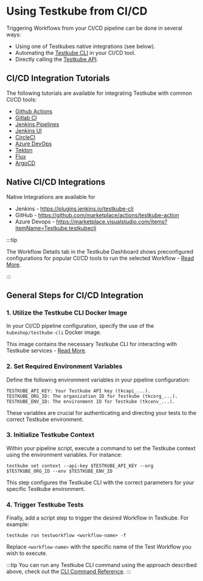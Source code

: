 
# Using Testkube from CI/CD

Triggering Workflows from your CI/CD pipeline can be done in several ways:
- Using one of Testkubes native integrations (see below).
- Automating the [Testkube CLI](/articles/cli) in your CI/CD tool.
- Directly calling the [Testkube API](/openapi/overview).

## CI/CD Integration Tutorials

The following tutorials are available for integrating Testkube with common CI/CD tools:

- [Github Actions](./github-actions.mdx)
- [Gitlab CI](./gitlab.mdx)
- [Jenkins Pipelines](./jenkins.mdx)
- [Jenkins UI](./jenkins-ui.mdx)
- [CircleCI](./circleci.mdx)
- [Azure DevOps](./azure.mdx)
- [Tekton](/articles/tekton)
- [Flux](./flux-integration.mdx)
- [ArgoCD](./argocd-integration.mdx)

## Native CI/CD Integrations

Native Integrations are available for
- Jenkins - https://plugins.jenkins.io/testkube-cli
- GitHub - https://github.com/marketplace/actions/testkube-action
- Azure Devops - https://marketplace.visualstudio.com/items?itemName=Testkube.testkubecli

:::tip

The Workflow Details tab in the Testkube Dashboard shows preconfigured configurations for popular CI/CD tools
to run the selected Workflow - [Read More](/articles/testkube-dashboard-workflow-details#cicd-integrations-tab).

:::

## General Steps for CI/CD Integration

### 1. Utilize the Testkube CLI Docker Image

In your CI/CD pipeline configuration, specify the use of the `kubeshop/testkube-cli` Docker image.

This image contains the necessary Testkube CLI for interacting with Testkube services - [Read More](/articles/testkube-cli-docker).

### 2. Set Required Environment Variables

Define the following environment variables in your pipeline configuration:

```
TESTKUBE_API_KEY: Your Testkube API key (tkcapi_...).
TESTKUBE_ORG_ID: The organization ID for Testkube (tkcorg_...).
TESTKUBE_ENV_ID: The environment ID for Testkube (tkcenv_...).
```

These variables are crucial for authenticating and directing your tests to the correct Testkube environment.

### 3. Initialize Testkube Context

Within your pipeline script, execute a command to set the Testkube context using the environment variables. For instance:

```
testkube set context --api-key $TESTKUBE_API_KEY --org $TESTKUBE_ORG_ID --env $TESTKUBE_ENV_ID
```

This step configures the Testkube CLI with the correct parameters for your specific Testkube environment.

### 4. Trigger Testkube Tests

Finally, add a script step to trigger the desired Workflow in Testkube. For example:

```
testkube run testworkflow <workflow-name> -f
```

Replace `<workflow-name>` with the specific name of the Test Workflow you wish to execute.

:::tip
You can run any Testkube CLI command using the approach described above, check out the [CLI Command Reference](/cli/testkube).
:::
